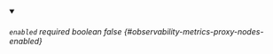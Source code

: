 
<details className="config-field" data-expandable="false" open>
<summary>

###### `enabled` <span className="config-field-required" data-required="false">required</span> <span className="config-field-type">boolean</span> <span className="config-field-default">false</span> <span className="config-field-enum"></span> {#observability-metrics-proxy-nodes-enabled}



</summary>



</details>
